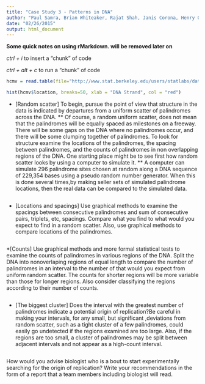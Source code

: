 ```yaml
---
title: "Case Study 3 - Patterns in DNA"
author: "Paul Samra, Brian Whiteaker, Rajat Shah, Janis Corona, Henry Qiu"
date: "02/26/2015"
output: html_document
---
```



**Some quick notes on using rMarkdown.  will be removed later on**

*ctrl + i* to insert a "chunk" of code

*ctrl + alt + c* to run a "chunk" of code


```r
hcmv = read.table(file="http://www.stat.berkeley.edu/users/statlabs/data/hcmv.data", header=T)

hist(hcmv$location, breaks=50, xlab = "DNA Strand", col = "red")
```


* [Random scatter] To begin, pursue the point of view that structure in the data is
indicated by departures from a uniform scatter of palindromes across the DNA.
** Of course, a random uniform scatter, does not mean that the
palindromes will be equally spaced as milestones on a freeway. There
will be some gaps on the DNA where no palindromes occur, and there
will be some clumping together of palindromes.
To look for structure examine the locations of the palindromes, the spacing between
palindromes, and the counts of palindromes in non overlapping regions of the DNA.
One starting place might be to see first how random scatter looks by using a
computer to simulate it.
** A computer can simulate 296 palindrome sites chosen at random along
a DNA sequence of 229,354 bases using a pseudo random number
generator. When this is done several times,by making seller sets of
simulated palindrome locations, then the real data can be compared to
the simulated data.

```r

```


* [Locations and spacings] Use graphical methods to examine the spacings between
consecutive palindromes and sum of consecutive pairs, triplets, etc, spacings.
Compare what you find to what would you expect to find in a random scatter. Also,
use graphical methods to compare locations of the palindromes.

```r

```

*[Counts] Use graphical methods and more formal statistical tests to examine the
counts of palindromes in various regions of the DNA. Split the DNA into nonoverlaping
regions of equal length to compare the number of palindromes in an interval to the
number of that would you expect from uniform random scatter. The counts for shorter
regions will be more variable than those for longer regions. Also consider classifying
the regions according to their number of counts.

```r

```

* [The biggest cluster] Does the interval with the greatest number of palindromes
indicate a potential origin of replication?Be careful in making your intervals, for any
small, but significant ,deviations from random scatter, such as a tight cluster of a few
palindromes, could easily go undetected if the regions examined are too large. Also, if
the regions are too small, a cluster of palindromes may be split between adjacent
intervals and not appear as a high-count interval.

```r

```

How would you advise biologist who is a bout to start experimentally
searching for the origin of replication? Write your recommendations
in the form of a report that a team members including biologist will
read.